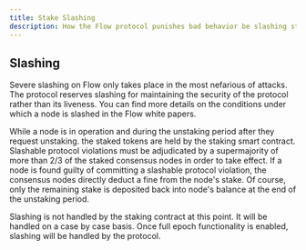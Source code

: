 ```yaml
---
title: Stake Slashing
description: How the Flow protocol punishes bad behavior be slashing stakers tokens
---
```


## Slashing

Severe slashing on Flow only takes place in the most nefarious of attacks. 
The protocol reserves slashing for maintaining the security of the protocol rather than its liveness.
You can find more details on the conditions under which a node is slashed in the Flow white papers.

While a node is in operation and during the unstaking period after they request unstaking.
the staked tokens are held by the staking smart contract.
Slashable protocol violations must be adjudicated by a supermajority 
of more than 2/3 of the staked consensus nodes in order to take effect.
If a node is found guilty of committing a slashable protocol violation, 
the consensus nodes directly deduct a fine from the node's stake. 
Of course, only the remaining stake is deposited back into node's balance
at the end of the unstaking period.

Slashing is not handled by the staking contract at this point. 
It will be handled on a case by case basis. Once full epoch functionality is enabled,
slashing will be handled by the protocol.